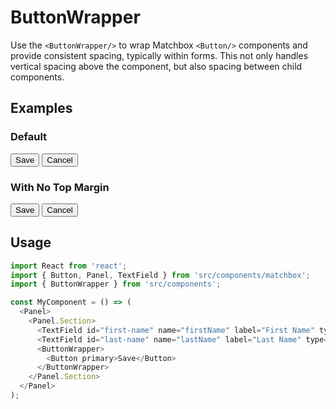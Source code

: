 
<Meta title="Buttons|ButtonWrapper" component={ButtonWrapper} />

# ButtonWrapper

Use the `<ButtonWrapper/>` to wrap Matchbox `<Button/>` components and provide consistent spacing,
typically within forms. This not only handles vertical spacing above the component, but also spacing
between child components.

## Examples

### Default

<Preview>
  <Panel>
    <Panel.Section>
      <TextField id="first-name" name="firstName" label="First Name" type="text" />
      <TextField id="last-name" name="lastName" label="Last Name" type="text" />
      <ButtonWrapper>
        <Button variant="primary">Save</Button>
        <Button variant="secondary">Cancel</Button>
      </ButtonWrapper>
    </Panel.Section>
  </Panel>
</Preview>

### With No Top Margin

<Preview>
  <Panel>
    <Panel.Section>
      <TextField id="first-name" name="firstName" label="First Name" type="text" />
      <TextField id="last-name" name="lastName" label="Last Name" type="text" />
    </Panel.Section>
    <Panel.Section>
      <ButtonWrapper marginTop="0">
        <Button variant="primary">Save</Button>
        <Button variant="secondary">Cancel</Button>
      </ButtonWrapper>
    </Panel.Section>
  </Panel>
</Preview>

## Usage

```js
import React from 'react';
import { Button, Panel, TextField } from 'src/components/matchbox';
import { ButtonWrapper } from 'src/components';

const MyComponent = () => (
  <Panel>
    <Panel.Section>
      <TextField id="first-name" name="firstName" label="First Name" type="text" />
      <TextField id="last-name" name="lastName" label="Last Name" type="text" />
      <ButtonWrapper>
        <Button primary>Save</Button>
      </ButtonWrapper>
    </Panel.Section>
  </Panel>
);
```
